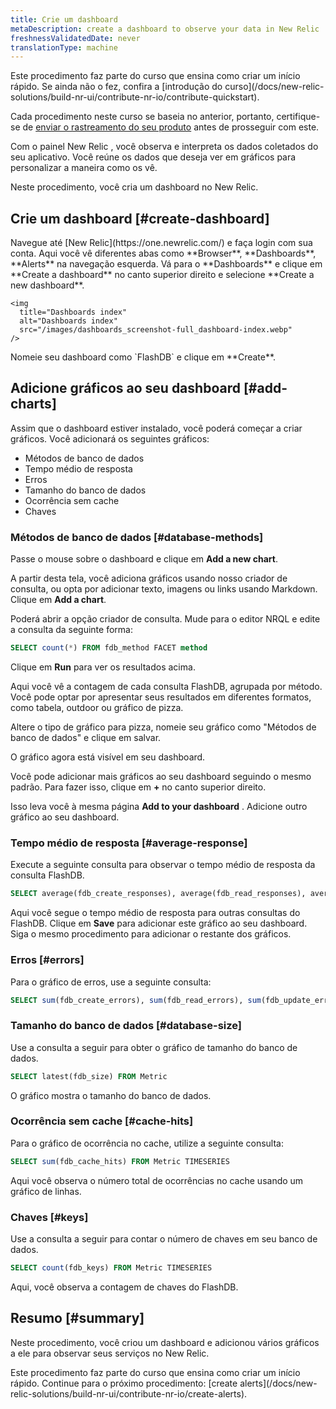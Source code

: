 ```yaml
---
title: Crie um dashboard
metaDescription: create a dashboard to observe your data in New Relic
freshnessValidatedDate: never
translationType: machine
---
```


<Callout variant="tip">
  Este procedimento faz parte do curso que ensina como criar um início rápido. Se ainda não o fez, confira a [introdução do curso](/docs/new-relic-solutions/build-nr-ui/contribute-nr-io/contribute-quickstart).

  Cada procedimento neste curso se baseia no anterior, portanto, certifique-se de [enviar o rastreamento do seu produto](/docs/new-relic-solutions/build-nr-ui/contribute-nr-io/send-traces) antes de prosseguir com este.
</Callout>

Com o painel New Relic , você observa e interpreta os dados coletados do seu aplicativo. Você reúne os dados que deseja ver em gráficos para personalizar a maneira como os vê.

Neste procedimento, você cria um dashboard no New Relic.

## Crie um dashboard [#create-dashboard]

<Steps>
  <Step>
    Navegue até [New Relic](https://one.newrelic.com/) e faça login com sua conta. Aqui você vê diferentes abas como **Browser**, **Dashboards**, **Alerts** na navegação esquerda.
  </Step>

  <Step>
    Vá para o **Dashboards** e clique em **Create a dashboard** no canto superior direito e selecione **Create a new dashboard**.

    <img
      title="Dashboards index"
      alt="Dashboards index"
      src="/images/dashboards_screenshot-full_dashboard-index.webp"
    />
  </Step>

  <Step>
    Nomeie seu dashboard como `FlashDB` e clique em **Create**.
  </Step>
</Steps>

## Adicione gráficos ao seu dashboard [#add-charts]

Assim que o dashboard estiver instalado, você poderá começar a criar gráficos. Você adicionará os seguintes gráficos:

* Métodos de banco de dados
* Tempo médio de resposta
* Erros
* Tamanho do banco de dados
* Ocorrência sem cache
* Chaves

### Métodos de banco de dados [#database-methods]

Passe o mouse sobre o dashboard e clique em **Add a new chart**.

A partir desta tela, você adiciona gráficos usando nosso criador de consulta, ou opta por adicionar texto, imagens ou links usando Markdown. Clique em **Add a chart**.

Poderá abrir a opção criador de consulta. Mude para o editor NRQL e edite a consulta da seguinte forma:

```sql
SELECT count(*) FROM fdb_method FACET method 
```

Clique em **Run** para ver os resultados acima.

Aqui você vê a contagem de cada consulta FlashDB, agrupada por método. Você pode optar por apresentar seus resultados em diferentes formatos, como tabela, outdoor ou gráfico de pizza.

Altere o tipo de gráfico para pizza, nomeie seu gráfico como "Métodos de banco de dados" e clique em salvar.

O gráfico agora está visível em seu dashboard.

Você pode adicionar mais gráficos ao seu dashboard seguindo o mesmo padrão. Para fazer isso, clique em **+** no canto superior direito.

Isso leva você à mesma página **Add to your dashboard** . Adicione outro gráfico ao seu dashboard.

### Tempo médio de resposta [#average-response]

Execute a seguinte consulta para observar o tempo médio de resposta da consulta FlashDB.

```sql
SELECT average(fdb_create_responses), average(fdb_read_responses), average(fdb_update_responses), average(fdb_delete_responses) FROM Metric TIMESERIES
```

Aqui você segue o tempo médio de resposta para outras consultas do FlashDB. Clique em **Save** para adicionar este gráfico ao seu dashboard. Siga o mesmo procedimento para adicionar o restante dos gráficos.

### Erros [#errors]

Para o gráfico de erros, use a seguinte consulta:

```sql
SELECT sum(fdb_create_errors), sum(fdb_read_errors), sum(fdb_update_errors), sum(fdb_delete_errors) FROM Metric TIMESERIES
```

### Tamanho do banco de dados [#database-size]

Use a consulta a seguir para obter o gráfico de tamanho do banco de dados.

```sql
SELECT latest(fdb_size) FROM Metric
```

O gráfico mostra o tamanho do banco de dados.

### Ocorrência sem cache [#cache-hits]

Para o gráfico de ocorrência no cache, utilize a seguinte consulta:

```sql
SELECT sum(fdb_cache_hits) FROM Metric TIMESERIES
```

Aqui você observa o número total de ocorrências no cache usando um gráfico de linhas.

### Chaves [#keys]

Use a consulta a seguir para contar o número de chaves em seu banco de dados.

```sql
SELECT count(fdb_keys) FROM Metric TIMESERIES
```

Aqui, você observa a contagem de chaves do FlashDB.

## Resumo [#summary]

Neste procedimento, você criou um dashboard e adicionou vários gráficos a ele para observar seus serviços no New Relic.

<Callout variant="tip">
  Este procedimento faz parte do curso que ensina como criar um início rápido. Continue para o próximo procedimento: [create alerts](/docs/new-relic-solutions/build-nr-ui/contribute-nr-io/create-alerts).
</Callout>
